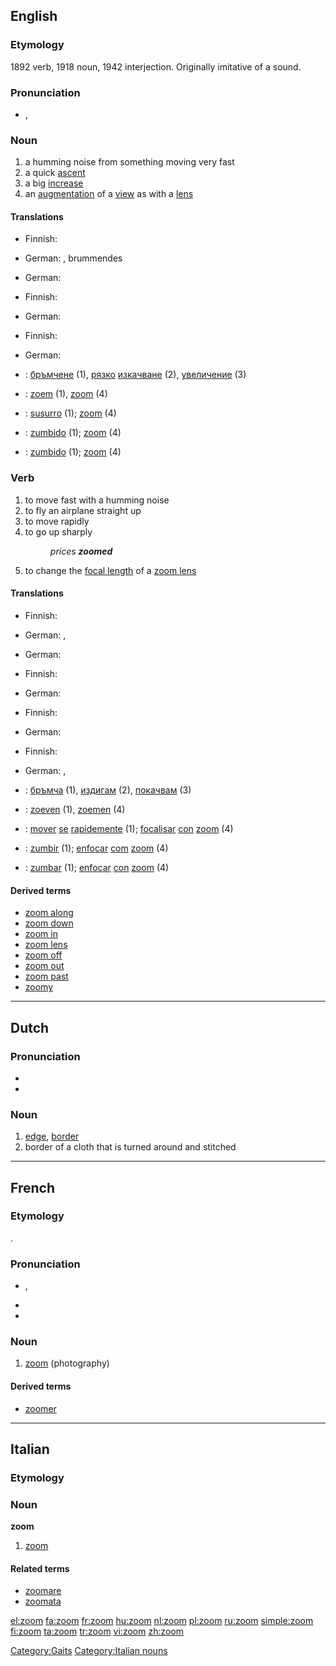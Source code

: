{{wikipedia|dab=zoom}}
==English==
{{tearoom}}
===Etymology===
1892 verb, 1918 noun, 1942 interjection.  Originally imitative of a sound.

===Pronunciation===
* {{IPA|/zu:m/}}, {{SAMPA|/zu:m/}}
*: {{rhymes|u:m}}

===Noun===
{{en-noun}}

# a humming noise from something moving very fast
# a quick [[ascent]]
# a big [[increase]]
# an [[augmentation]] of a [[view]] as with a [[lens]]

====Translations====
{{trans-top|humming noise}}
* Finnish: {{t|fi|suhahdus}}
{{trans-mid}}
* German: {{t+|de|Brummen|n}}, brummendes {{t+|de|Geräusch|n}}
{{trans-bottom}}

{{trans-top|quick ascent}}
* German: {{t-|de|schneller}} {{t-|de|Aufstieg|m}}
{{trans-mid}}
{{trans-bottom}}

{{trans-top|big increase}}
* Finnish: {{t+|fi|räjähdys}}
{{trans-mid}}
* German: {{t+|de|Vergrößerung|f}}
{{trans-bottom}}

{{trans-top|augmentation of a view}}
* Finnish: {{t-|fi|zoomaus}}
{{trans-mid}}
* German: {{t+|de|Vergrößerung|f}}
{{trans-bottom}}
{{checktrans-top}}
* {{ttbc|Bulgarian}}: [[бръмчене]] {{n}} (1), [[рязък|рязко]] [[изкачване]] {{n}} (2), [[увеличение]] {{n}} (3)
* {{ttbc|Dutch}}: [[zoem]] {{m}} (1), [[zoom]] (4)
{{trans-mid}}
* {{ttbc|Interlingua}}: [[susurro]] (1); [[zoom]] (4)
* {{ttbc|Portuguese}}: [[zumbido]] (1); [[zoom]] (4)
* {{ttbc|Spanish}}: [[zumbido]] (1); [[zoom]] (4)
{{trans-bottom}}

===Verb===
{{en-verb}}

# to move fast with a humming noise
# to fly an airplane straight up
# to move rapidly
# to go up sharply
#: ''prices '''zoomed'''''
# to change the [[focal length]] of a [[zoom lens]]

====Translations====
{{trans-top|to move very fast with a humming noise}}
* Finnish: {{t|fi|suhahtaa}}
{{trans-mid}}
* German: {{t+|de|schwirren}}, {{t+|de|surren}}
{{trans-bottom}}

{{trans-top|to fly an airplane straight up}}
* German: {{t+|de|schwirren}}
{{trans-mid}}
{{trans-bottom}}

{{trans-top|to move rapidly}}
* Finnish: {{t+|fi|syöksyä}}
{{trans-mid}}
* German: {{t+|de|schwirren}}
{{trans-bottom}}

{{trans-top|to go up sharply}}
* Finnish: {{t-|fi|räjähtää}}
{{trans-mid}}
* German: {{t+|de|schwirren}}
{{trans-bottom}}

{{trans-top|to change the focal length of a zoom lens}}
* Finnish: {{t+|fi|zoomata}}
{{trans-mid}}
* German: {{t+|de|fokussieren}}, {{t+|de|zoomen}}
{{trans-bottom}}
{{checktrans-top}}
* {{ttbc|Bulgarian}}: [[бръмча]] (1), [[издигам]] (2), [[покачвам]] (3)
* {{ttbc|Dutch}}: [[zoeven]] (1), [[zoemen]] (4)
{{trans-mid}}
* {{ttbc|Interlingua}}: [[mover]] [[se]] [[rapide]]mente (1); [[focalisar]] [[con]] [[zoom]] (4)
* {{ttbc|Portuguese}}: [[zumbir]] (1); [[enfocar]] [[com]] [[zoom]] (4)
* {{ttbc|Spanish}}: [[zumbar]] (1); [[enfocar]] [[con]] [[zoom]] (4)
{{trans-bottom}}

====Derived terms====
* [[zoom along]]
* [[zoom down]]
* [[zoom in]]
* [[zoom lens]]
* [[zoom off]]
* [[zoom out]]
* [[zoom past]]
* [[zoomy]]

[[Category:Gaits]]

----

==Dutch==

===Pronunciation===
* {{SAMPA|/zo:m/}}
* {{IPA|/zoːm/|lang=nl}}

===Noun===
{{nl-noun|g=m|zomen|zoompje}}

# [[edge]], [[border]]
# border of a cloth that is turned around and stitched

----

==French==

===Etymology===
{{etyl|en|fr}} {{term|zoom||lang=en}}.

===Pronunciation===
* {{IPA|/zum/|lang=fr}}, {{X-SAMPA|/zum/|lang=fr}}
* {{homophones|zooms|lang=fr}}
* {{hyphenation|zoom|lang=fr}}

===Noun===
{{fr-noun|m}}

# [[zoom#English|zoom]] (photography)

====Derived terms====
* [[zoomer]]

----

==Italian==
{{wikipedia|lang=it}}
===Etymology===
{{etyl|en|it}}

===Noun===
'''zoom''' {{m|inv}}

#{{photography|lang=it}} [[#English|zoom]] 

====Related terms====
*[[zoomare]]
*[[zoomata]]

[[Category:Italian nouns]]

[[el:zoom]]
[[fa:zoom]]
[[fr:zoom]]
[[hu:zoom]]
[[nl:zoom]]
[[pl:zoom]]
[[ru:zoom]]
[[simple:zoom]]
[[fi:zoom]]
[[ta:zoom]]
[[tr:zoom]]
[[vi:zoom]]
[[zh:zoom]]